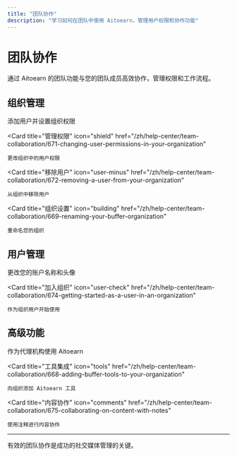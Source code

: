 ```yaml
---
title: "团队协作"
description: "学习如何在团队中使用 Aitoearn，管理用户权限和协作功能"
---
```

# 团队协作

通过 Aitoearn 的团队功能与您的团队成员高效协作，管理权限和工作流程。

## 组织管理

<CardGroup cols={2}>
  <Card
    title="添加用户"
    icon="user-plus"
    href="/zh/help-center/team-collaboration/670-adding-users-and-setting-up-permissions-in-your-organization"
  >
    添加用户并设置组织权限
  </Card>
  
  <Card
    title="管理权限"
    icon="shield"
    href="/zh/help-center/team-collaboration/671-changing-user-permissions-in-your-organization"
  >
    更改组织中的用户权限
  </Card>
  
  <Card
    title="移除用户"
    icon="user-minus"
    href="/zh/help-center/team-collaboration/672-removing-a-user-from-your-organization"
  >
    从组织中移除用户
  </Card>
  
  <Card
    title="组织设置"
    icon="building"
    href="/zh/help-center/team-collaboration/669-renaming-your-buffer-organization"
  >
    重命名您的组织
  </Card>
</CardGroup>

## 用户管理

<CardGroup cols={2}>
  <Card
    title="账户设置"
    icon="user-gear"
    href="/zh/help-center/team-collaboration/673-changing-your-buffer-account-name-and-avatar"
  >
    更改您的账户名称和头像
  </Card>
  
  <Card
    title="加入组织"
    icon="user-check"
    href="/zh/help-center/team-collaboration/674-getting-started-as-a-user-in-an-organization"
  >
    作为组织用户开始使用
  </Card>
</CardGroup>

## 高级功能

<CardGroup cols={2}>
  <Card
    title="代理功能"
    icon="handshake"
    href="/zh/help-center/team-collaboration/667-using-buffer-as-an-agency"
  >
    作为代理机构使用 Aitoearn
  </Card>
  
  <Card
    title="工具集成"
    icon="tools"
    href="/zh/help-center/team-collaboration/668-adding-buffer-tools-to-your-organization"
  >
    向组织添加 Aitoearn 工具
  </Card>
  
  <Card
    title="内容协作"
    icon="comments"
    href="/zh/help-center/team-collaboration/675-collaborating-on-content-with-notes"
  >
    使用注释进行内容协作
  </Card>
</CardGroup>

---

有效的团队协作是成功的社交媒体管理的关键。
